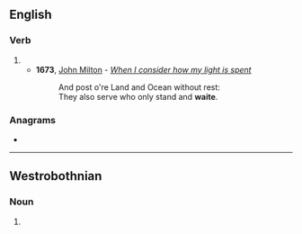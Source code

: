 ==English==

===Verb===
{{en-verb|waites|waiting|waited}}

# {{archaic spelling of|wait|lang=en}}
#* '''1673''', [[w:John Milton|John Milton]] - ''[[s:When I consider how my light is spent|When I consider how my light is spent]]''
#*: And post o're Land and Ocean without rest:
#*: They also serve who only stand and '''waite'''.

===Anagrams===
* {{anagrams|en|Iwate|tawie}}

----

==Westrobothnian==

===Noun===
{{head|gmq-bot|noun form|g=n-s}}

# {{inflection of|wait||def|nom|and|acc|n|s|lang=gmq-bot}}